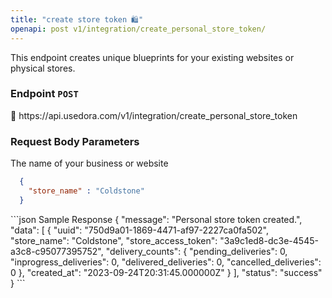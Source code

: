 ```yaml
---
title: "create store token 🛍"
openapi: post v1/integration/create_personal_store_token/
---
```

This endpoint creates unique blueprints for your existing websites or physical stores.

### Endpoint    `POST`

<Tip>
 🔗 https://api.usedora.com/v1/integration/create_personal_store_token
</Tip>

### Request Body Parameters
<ResponseField name="store_name" type="string">
  The name of your business or website
</ResponseField>

```json Sample Request
  {
    "store_name" : "Coldstone"
  }
```

<CodeGroup>
```json Sample Response
  {
    "message": "Personal store token created.",
    "data": [
        {
            "uuid": "750d9a01-1869-4471-af97-2227ca0fa502",
            "store_name": "Coldstone",
            "store_access_token": "3a9c1ed8-dc3e-4545-a3c8-c95077395752",
            "delivery_counts": {
                "pending_deliveries": 0,
                "inprogress_deliveries": 0,
                "delivered_deliveries": 0,
                "cancelled_deliveries": 0
            },
            "created_at": "2023-09-24T20:31:45.000000Z"
        }
    ],
    "status": "success"
}
```
</CodeGroup>
